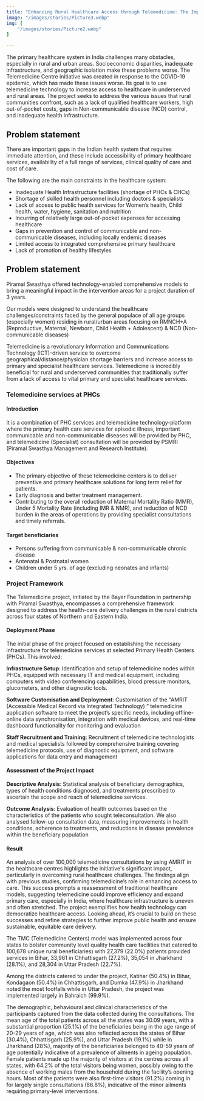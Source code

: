 ```yaml
---
title: "Enhancing Rural Healthcare Access through Telemedicine: The Impact of the Telemedicine Centre Initiative in India"
image: "/images/stories/Picture3.webp"
img: [
    "/images/stories/Picture2.webp"
]

---
```


The primary healthcare system in India challenges many obstacles, especially in rural and urban areas. Socioeconomic disparities, inadequate infrastructure, and geographic isolation make these problems worse. The Telemedicine Centre initiative was created in response to the COVID-19 epidemic, which  has made these issues worse. Its goal is to use telemedicine technology to increase access to healthcare in underserved and rural areas. The project seeks to address the various issues that rural communities confront, such as a lack of qualified healthcare workers, high out-of-pocket costs, gaps in Non-communicable disease (NCD)  control, and inadequate health infrastructure.

<strong>
<h2>Problem statement</h2>
</strong>

There are important gaps in the Indian health system that requires immediate attention, and these include accessibility of primary healthcare services, availability of a full range of services, clinical quality of care and cost of care.

The following are the main constraints in the healthcare system:

<ul>
<li>Inadequate Health Infrastructure facilities (shortage of PHCs & CHCs) </li>
<li>Shortage of skilled health personnel including doctors & specialists  </li>
<li>Lack of access to public health services for Women’s health, Child health, water, hygiene, sanitation and nutrition </li>
<li>Incurring of relatively large out-of-pocket expenses for accessing healthcare </li>
<li>Gaps in prevention and control of communicable and non-communicable diseases, including locally endemic diseases </li>
<li>Limited access to integrated comprehensive primary healthcare </li>
<li>Lack of promotion of healthy lifestyles</li>
</ul>

<strong>
<h2>Problem statement</h2>
</strong>

Piramal Swasthya offered   technology-enabled comprehensive models to bring a meaningful impact in the intervention areas for a project duration of 3 years.

Our models   were designed to understand the healthcare challenges/constraints faced by the general populace of all age groups (especially women) residing in rural/urban areas focusing on RMNCH+A (Reproductive, Maternal, Newborn, Child Health + Adolescent) & NCD (Non-communicable diseases)

Telemedicine is a revolutionary Information and Communications Technology (ICT)-driven service to overcome geographical/distance/physician shortage barriers and increase access to primary and specialist healthcare services. Telemedicine is incredibly beneficial for rural and underserved communities that traditionally suffer from a lack of access to vital primary and specialist healthcare services.

<strong>
<h3>Telemedicine services at PHCs</h3>
</strong>

<h4>Introduction</h4>

It is a combination of PHC services and telemedicine technology-platform  where the primary health care services for episodic illness, important communicable and non-communicable diseases will be provided by PHC, and telemedicine (Specialist) consultation will be provided by PSMRI (Piramal Swasthya Management and Research Institute).

<h4>Objectives</h4>
<ul>
<li>The primary objective of these telemedicine centers is to deliver preventive and primary healthcare solutions for long term relief for patients.</li>
<li>Early diagnosis and better treatment management.</li>
<li>Contributing to the overall reduction of Maternal Mortality Ratio (MMR), Under 5 Mortality Rate (including IMR & NMR), and reduction of NCD burden in the areas of operations by providing specialist consultations and timely referrals.</li>
</ul>

<h4>Target beneficiaries</h4>
<ul>
<li>Persons suffering from communicable & non-communicable chronic disease</li>
<li>Antenatal & Postnatal women</li>
<li>Children under 5 yrs. of age (excluding neonates and infants)</li>
</ul>

<strong>
<h3>Project Framework</h3>
</strong>

The Telemedicine project, initiated by the Bayer Foundation in partnership with Piramal Swasthya, encompasses a comprehensive framework designed to address the health-care delivery challenges in the rural districts across four states of Northern and Eastern India.

<h4>Deployment Phase </h4>

The initial phase of the project focused on establishing the necessary infrastructure for telemedicine services at selected Primary Health Centers (PHCs). This involved: 

<strong>Infrastructure Setup</strong>: Identification and setup of telemedicine nodes within PHCs, equipped with necessary IT and medical equipment, including computers with video conferencing capabilities, blood pressure monitors, glucometers, and other diagnostic tools. 

<strong>Software Customisation and Deployment</strong>: Customisation of the “AMRIT (Accessible Medical Record via Integrated Technology) ” telemedicine application software to meet the project’s specific needs, including offline-online data synchronisation, integration with medical devices, and real-time dashboard functionality for monitoring and evaluation

<strong>Staff Recruitment and Training</strong>: Recruitment of telemedicine technologists and medical specialists followed by comprehensive training covering telemedicine protocols, use of diagnostic equipment, and software applications for data entry and management

<h4>Assessment of the Project Impact</h4>

<strong>Descriptive Analysis</strong>: Statistical analysis of beneficiary demographics, types of health conditions diagnosed, and treatments prescribed to ascertain the scope and reach of telemedicine services. 

<strong>Outcome Analysis</strong>: Evaluation of health outcomes based on the characteristics of the patients who sought teleconsultation. We also analysed follow-up consultation data, measuring improvements in health conditions, adherence to treatments, and reductions in disease prevalence within the beneficiary population

<h4>Result</h4>

An analysis of over 100,000 telemedicine consultations by using AMRIT in the healthcare centres highlights the initiative's significant impact, particularly in overcoming rural healthcare challenges. The findings align with previous studies, confirming telemedicine’s role in enhancing access to care. This success prompts a reassessment of traditional healthcare models, suggesting telemedicine could improve efficiency and expand primary care, especially in India, where healthcare infrastructure is uneven and often stretched. The project exemplifies how health technology can democratize healthcare access. Looking ahead, it’s crucial to build on these successes and refine strategies to further improve public health and ensure sustainable, equitable care delivery. 

The TMC (Telemedicine Centers)   model was implemented across four states to bolster community level quality health care facilities that catered to 100,678 unique rural beneficiaries) with 27,379 (22.0%) patients provided services in Bihar, 33,961 in Chhattisgarh (27.2%), 35,054 in Jharkhand (28.1%), and 28,304 in Uttar Pradesh (22.7%). 

Among the districts catered to under the project, Katihar (50.4%) in Bihar, Kondagaon (50.4%) in Chhattisgarh, and Dumka (47.9%) in Jharkhand noted the most footfalls while in Uttar Pradesh, the project was implemented largely in Bahraich (99.9%).

The demographic, behavioural and clinical characteristics of the participants captured from the data collected during the consultations. The mean age of the total patients across all the states was 30.09 years, with a substantial proportion (25.1%) of the beneficiaries being in the age range of 20-29 years of age, which was also reflected across the states of Bihar (30.4%), Chhattisgarh (25.9%), and Uttar Pradesh (19.1%) while in Jharkhand (28%), majority of the beneficiaries belonged to 40-59 years of age potentially indicative of a prevalence of ailments in ageing population. Female patients made up the majority of visitors at the centres across all states, with 64.2% of the total visitors being women, possibly owing to the absence of working males from the household during the facility’s opening hours. Most of the patients were also first-time visitors (91.2%) coming in for largely single consultations (86.8%), indicative of the minor ailments requiring primary-level interventions.
